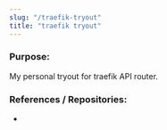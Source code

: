 ```yaml
---
slug: "/traefik-tryout"
title: "traefik tryout"
---
```



<HeaderImage src="/79d8c82649563e29b20c231b6bfd1efd.svg" />

### Purpose:
My personal tryout for traefik API router.

### References / Repositories:
- <GithubLink repo_fullname="louiscklaw/traefik-tryout" />
